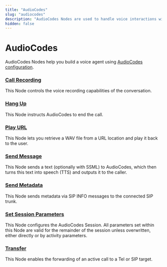 ```yaml
---
title: "AudioCodes"
slug: "audiocodes"
description: "AudioCodes Nodes are used to handle voice interactions with AudioCodes endpoints."
hidden: false
---
```



# AudioCodes

<ACAndGenericNodeDeprecation />

AudioCodes Nodes help you build a voice agent using [AudioCodes configuration](../../../../deploy/endpoint-reference/audiocodes.mdx).

### [Call Recording](call-recording.mdx)

This Node controls the voice recording capabilities of the conversation.

### [Hang Up](hangup.mdx)

This Node instructs AudioCodes to end the call.

### [Play URL](play-url.mdx)

This Node lets you retrieve a WAV file from a URL location and play it back to the user.

### [Send Message](send-message.mdx)

This Node sends a text (optionally with SSML) to AudioCodes, which then turns this text into speech (TTS) and outputs it to the caller.

### [Send Metadata](send-meta-data.mdx)

This Node sends metadata via SIP INFO messages to the connected SIP trunk.

### [Set Session Parameters](set-session-params.mdx)

This Node configures the AudioCodes Session. All parameters set within this Node are valid for the remainder of the session unless overwritten, either directly or by activity parameters.

### [Transfer](transfer-vg.mdx)

This Node enables the forwarding of an active call to a Tel or SIP target.
